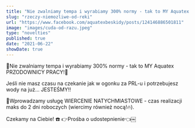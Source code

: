 ```yaml
---
title: "Nie zwalniamy tempa i wyrabiamy 300% normy - tak to MY Aquatex PRZODOWNICY PRACY"
slug: "rzeczy-niemozliwe-od-reki"
url: "https://www.facebook.com/aquatexbeskidy/posts/124146886501811"
image: "images/cuda-od-razu.jpeg"
type: "novelties"
published: true
date: "2021-06-22"
showDate: true
---
```


📣Nie zwalniamy tempa i wyrabiamy 300% normy - tak to MY Aquatex PRZODOWNICY PRACY!💪

Jeśli nie masz czasu na czekanie jak w ogonku za PRL-u i potrzebujesz wody na już... JESTEŚMY‼️

👑Wprowadzamy usługę WIERCENIE NATYCHMIASTOWE - czas realizacji maks do 2 dni roboczych (wiercimy również nocą!🔥).

Czekamy na Ciebie! ☎️ 👉Prośba o udostepnienie👈￼

